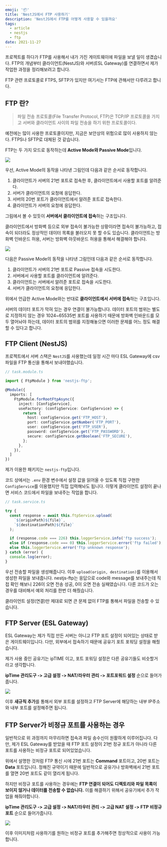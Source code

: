 ```yaml
---
emoji: '📦'
title: 'NestJS에서 FTP 사용하기'
description: 'NestJS에서 FTP를 어떻게 사용할 수 있을까요'
tags:
  - article
  - nestjs
  - ftp
date: 2021-11-27
---
```


프로젝트를 하다가 FTP를 사용해서 내가 가진 게이트웨이에 파일을 보낼 일이 생겼습니다. FTP의 개념부터 클라이언트(NestJS)와 서버(ESL Gateway)를 연결하면서 제가 작업한 과정을 정리해보려고 합니다.

FTP 관련 프로토콜로 FTPS, SFTP가 있지만 여기서는 FTP에 관해서만 다루려고 합니다.

## FTP 란?

> 파일 전송 프로토콜(File Transfer Protocol, FTP)은 TCP/IP 프로토콜을 가지고 서버와 클라이언트 사이의 파일 전송을 하기 위한 프로토콜이다.

예전에는 많이 사용한 프로토콜이지만, 지금은 보안상의 위험으로 많이 사용하지 않는다. FTPS나 SFTP로 대체된 것 같습니다.

FTP는 두 가지 모드로 동작하는데 **Active Mode와 Passive Mode**입니다.

![](0.png)

우선, Active Mode의 동작을 나타낸 그림인데 다음과 같은 순서로 동작합니다.

1. 클라이언트가 서버의 21번 포트로 접속한 후, 클라이언트에서 사용할 포트를 알려준다.
2. 서버가 클라이언트의 요청에 응답한다.
3. 서버의 20번 포트가 클라이언트에서 알려준 포트로 접속한다.
4. 클라이언트가 서버의 요청에 응답한다.

그림에서 볼 수 있듯이 **서버에서 클라이언트에 접속**하는 구조입니다.

클라이언트에서 방화벽 등으로 외부 접속이 불가능한 상황이라면 접속이 불가능하고, 접속이 되더라도 정상적인 데이터 목록을 불러오지 못 할 수도 있습니다. 클라이언트는 방화벽 인바운드 허용, 서버는 방화벽 아웃바운드 허용을 통해서 해결해야 합니다.

![](1.png)

다음은 Passive Mode의 동작을 나타낸 그림인데 다음과 같은 순서로 동작합니다.

1. 클라이언트가 서버의 21번 포트로 Passive 접속을 시도한다.
2. 서버에서 사용할 포트를 클라이언트에 알려준다.
3. 클라이언트는 서버에서 알려준 포트로 접속을 시도한다.
4. 서버가 클라이언트의 요청에 응답한다.

위에서 언급한 Active Mode와는 반대로 **클라이언트에서 서버에 접속**하는 구조입니다.

서버의 데이터 포트가 막혀 있는 경우 연결이 불가능합니다. 데이터 포트의 범위는 별도로 지정하지 않는 경우 1024~65535번 포트를 사용하기 때문에 방화벽 인바운드를 모두 열어놔야 하는데, 데이터 포트의 범위를 지정해놓으면 이러한 문제를 어느 정도 해결할 수 있다고 합니다.

## FTP Client (NestJS)

프로젝트에서 서버 스택은 `NestJS`를 사용했는데 일정 시간 마다 ESL Gateway에 csv 파일을 FTP 통신을 통해서 보내야했습니다.

```ts
// task.module.ts

import { FtpModule } from 'nestjs-ftp';

@Module({
  imports: [
    FtpModule.forRootFtpAsync({
      inject: [ConfigService],
      useFactory: (configService: ConfigService) => {
        return {
          host: configService.get('FTP_HOST'),
          port: configService.getNumber('FTP_PORT'),
          user: configService.get('FTP_USER'),
          password: configService.get('FTP_PASSWORD'),
          secure: configService.getBoolean('FTP_SECURE'),
        };
      },
    }),
  ]
})
```

제가 이용한 패키지는 `nestjs-ftp`입니다.

코드 상에서는 `.env` 환경 변수에서 설정 값을 읽어올 수 있도록 직접 구현한 `ConfigService`를 이용했지만 직접 입력해놔도 됩니다. 이렇게 클라이언트 설정이 끝나면 서비스 코드에서 파일을 보내주는 작업을 합니다.

```ts
// task.service.ts

try {
  const response = await this.ftpService.upload(
    `${originPath}${file}`,
    `${destinationPath}${file}`
  );

  if (response.code === 226) this.loggerService.info('ftp success');
  else if (response.code === 0) this.loggerService.error('ftp failed');
  else this.loggerService.error('ftp unknown response');
} catch (error) {
  console.log(error);
}
```

우선 전송할 파일을 생성해줍니다. 이후 `upload(origin, destination)`를 이용해서 생성한 파일을 보내줍니다. nestjs-ftp는 응답으로 code와 message를 보내주는데 직접 확인 해보니 226이 오면 전송 성공, 0이 오면 전송 실패였습니다. 다른 코드가 오는 경우를 대비해서 예외 처리를 한번 더 해줬습니다.

클라이언트 설정(연결)만 제대로 되면 큰 문제 없이 FTP를 통해서 파일을 전송할 수 있습니다.

## FTP Server (ESL Gateway)

ESL Gateway는 제가 직접 만든 서버는 아니고 FTP 포트 설정이 되어있는 상태로 받은 게이트웨이입니다. 다만, 외부에서 접속하기 때문에 공유기 포트 포워딩 설정을 해줬습니다.

제가 사용 중인 공유기는 ipTIME 이고, 포트 포워딩 설정은 다른 공유기들도 비슷할거라고 생각합니다.

**ipTime 관리도구 -> 고급 설정 -> NAT/라우터 관리 -> 포트포워드 설정** 순으로 들어가줍니다.

![](2.png)

이후 **새규칙 추가**를 통해서 외부 포트를 설정하고 FTP Server에 해당하는 내부 IP주소와 내부 포트를 설정해주면 됩니다.

## FTP Server가 비정규 포트를 사용하는 경우

일반적으로 위 과정까지 마무리하면 접속과 파일 송수신이 원활하게 이루어집니다. 다만, 제가 ESL Gateway를 받았을 때 FTP 포트 설정이 21번 정규 포트가 아니라 다른 포트를 사용하는 비정규 포트로 되어있었습니다.

위에서 설명한 것처럼 FTP 통신 시에 21번 포트는 **Command** 포트이고, 20번 포트는 **Data** 포트입니다. 정해진 규약이기 때문에 일반적으로 공유기나 방화벽에서 21번 포트를 열면 20번 포트도 같이 열리게 됩니다.

하지만 비정규 포트를 사용하는 경우에는 **FTP 연결이 되어도 디렉토리와 파일 목록이 보이지 않거나 데이터를 전송할 수 없습니다.** 이를 해결하기 위해서 공유기에서 추가 작업을 해줘야합니다.

**ipTime 관리도구 -> 고급 설정 -> NAT/라우터 관리 -> 고급 NAT 설정 -> FTP 비정규 포트** 순으로 들어가줍니다.

![](3.png)

이후 이미지처럼 사용하기를 원하는 비정규 포트를 추가해주면 정상적으로 사용이 가능합니다.
